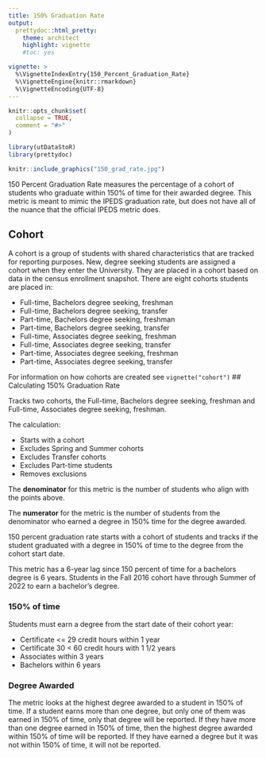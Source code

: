 ```yaml
---
title: 150% Graduation Rate
output: 
  prettydoc::html_pretty:
    theme: architect
    highlight: vignette
    #toc: yes

vignette: >
  %\VignetteIndexEntry{150_Percent_Graduation_Rate}
  %\VignetteEngine{knitr::rmarkdown}
  %\VignetteEncoding{UTF-8}
---
```


```r
knitr::opts_chunk$set(
  collapse = TRUE,
  comment = "#>"
)
```

```r
library(utDataStoR)
library(prettydoc)
```

```r
knitr::include_graphics("150_grad_rate.jpg")
```

150 Percent Graduation Rate measures the percentage of a cohort of students who graduate within 150% of time for their awarded degree. This metric is meant to mimic the IPEDS graduation rate, but does not have all of the nuance that the official IPEDS metric does.

## Cohort

A cohort is a group of students with shared characteristics that are tracked for reporting purposes. New, degree seeking students are assigned a cohort when they enter the University. They are placed in a cohort based on data in the census enrollment snapshot. There are eight cohorts students are placed in:

- Full-time, Bachelors degree seeking, freshman
- Full-time, Bachelors degree seeking, transfer
- Part-time, Bachelors degree seeking, freshman
- Part-time, Bachelors degree seeking, transfer
- Full-time, Associates degree seeking, freshman
- Full-time, Associates degree seeking, transfer
- Part-time, Associates degree seeking, freshman
- Part-time, Associates degree seeking, transfer

For information on how cohorts are created see `vignette("cohort")`
## Calculating 150% Graduation Rate

Tracks two cohorts, the Full-time, Bachelors degree seeking, freshman and Full-time, Associates degree seeking, freshman.

The calculation:

- Starts with a cohort
- Excludes Spring and Summer cohorts
- Excludes Transfer cohorts
- Excludes Part-time students
- Removes exclusions

The **denominator** for this metric is the number of students who align with the points above. 

The **numerator** for the metric is the number of students from the denominator who earned a degree in 150% time for the degree awarded. 

150 percent graduation rate starts with a cohort of students and tracks if the student graduated with a degree in 150% of time to the degree from the cohort start date. 

This metric has a 6-year lag since 150 percent of time for a bachelors degree is 6 years. Students in the Fall 2016 cohort have through Summer of 2022 to earn a bachelor's degree.

### 150% of time
Students must earn a degree from the start date of their cohort year:

- Certificate <= 29 credit hours within 1 year
- Certificate 30 < 60 credit hours with 1 1/2 years
- Associates within 3 years
- Bachelors within 6 years

### Degree Awarded
The metric looks at the highest degree awarded to a student in 150% of time. If a student earns more than one degree, but only one of them was earned in 150% of time, only that degree will be reported. If they have more than one degree earned in 150% of time, then the highest degree awarded within 150% of time will be reported. If they have earned a degree but it was not within 150% of time, it will not be reported.
